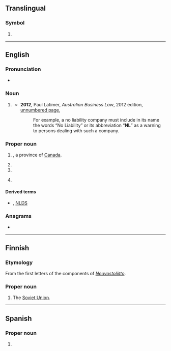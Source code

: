 {{also|nl|.nl|nl.|␤|n. l.}}
==Translingual==

===Symbol===
{{mul-symbol}}

# {{ISO 3166|1|2|Netherlands}}

----

==English==

===Pronunciation===
* {{audio|en|en-au-NL.ogg|Audio (AU)}}

===Noun===
{{en-noun|-}}

# {{lb|en|Australia|business|legal|in a company name}} {{init of|en|no liability}}
#* '''2012''', Paul Latimer, ''Australian Business Law'', 2012 edition, [http://books.google.com.au/books?id=FsGY43LveKoC&pg=PT1524&dq=%22nl%22+liability+australia+-intitle:%22%22+-inauthor:%22%22&hl=en&sa=X&ei=b1m_T-KQLqG3iQfto9G_Cg&redir_esc=y#v=onepage&q&f=false unnumbered page],
#*: For example, a no liability company must include in its name the words “No Liability” or its abbreviation “'''NL'''” as a warning to persons dealing with such a company.

===Proper noun===
{{en-proper noun}}

# {{abbreviation of|en|[[Newfoundland and Labrador]]|nodot=1}}, a province of [[Canada]].
#: {{syn|en|Nfld.}}
#: {{coordinate terms|en|AB|BC|MB|NB|NS|NT|NU|ON|PE|QC|SK|YT}}
# {{initialism of|en|[[Neo-Latin]]}}
# {{initialism of|en|[[New Latin]]}}
# {{lb|en|US|Canada|baseball}} {{initialism of|en|[[National League]]}}
#: {{cot|en|AL|MLB}}

====Derived terms====
* {{sense|baseball}} {{l|en|NLCS}}, [[NLDS]]

===Anagrams===
* {{anagrams|en|a=ln|LN|l.n.|ln|ln.}}

----

==Finnish==

===Etymology===
From the first letters of the components of ''[[Neuvostoliitto]]''.

===Proper noun===
{{head|fi|proper noun}}

# The [[Soviet Union]].

----

==Spanish==

===Proper noun===
{{es-proper noun}}

# {{abbreviation of|es|nodot=1|Nuevo León}} {{gloss|Mexican state}}